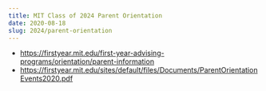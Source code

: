 ```yaml
---
title: MIT Class of 2024 Parent Orientation
date: 2020-08-18
slug: 2024/parent-orientation
---
```


* https://firstyear.mit.edu/first-year-advising-programs/orientation/parent-information
* https://firstyear.mit.edu/sites/default/files/Documents/ParentOrientationEvents2020.pdf


